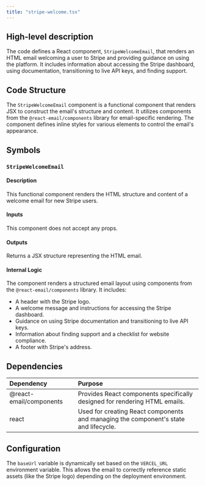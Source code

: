 ```yaml
---
title: "stripe-welcome.tsx"
---
```


## High-level description
The code defines a React component, `StripeWelcomeEmail`, that renders an HTML email welcoming a user to Stripe and providing guidance on using the platform. It includes information about accessing the Stripe dashboard, using documentation, transitioning to live API keys, and finding support.

## Code Structure
The `StripeWelcomeEmail` component is a functional component that renders JSX to construct the email's structure and content. It utilizes components from the `@react-email/components` library for email-specific rendering. The component defines inline styles for various elements to control the email's appearance.

## Symbols

### `StripeWelcomeEmail`
#### Description
This functional component renders the HTML structure and content of a welcome email for new Stripe users.

#### Inputs
This component does not accept any props.

#### Outputs
Returns a JSX structure representing the HTML email.

#### Internal Logic
The component renders a structured email layout using components from the `@react-email/components` library. It includes:
- A header with the Stripe logo.
- A welcome message and instructions for accessing the Stripe dashboard.
- Guidance on using Stripe documentation and transitioning to live API keys.
- Information about finding support and a checklist for website compliance.
- A footer with Stripe's address.

## Dependencies
| Dependency | Purpose |
|:-----------|:--------|
| @react-email/components | Provides React components specifically designed for rendering HTML emails. |
| react | Used for creating React components and managing the component's state and lifecycle. |

## Configuration
The `baseUrl` variable is dynamically set based on the `VERCEL_URL` environment variable. This allows the email to correctly reference static assets (like the Stripe logo) depending on the deployment environment.
